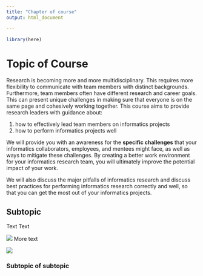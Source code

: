 ```yaml
---
title: "Chapter of course"
output: html_document

---
```


```r
library(here)
```

# Topic of Course


Research is becoming more and more multidisciplinary. This requires more flexibility to communicate with team members with distinct backgrounds. Furthermore, team members often have different research and career goals. This can present unique challenges in making sure that everyone is on the same page and cohesively working together. This course aims to provide research leaders with guidance about:  

 1) how to effectively lead team members on informatics projects  
 2) how to perform informatics projects well   

We will provide you with an awareness for the **specific challenges** that your informatics collaborators, employees, and mentees might face, as well as ways to mitigate these challenges. By creating a better work environment for your informatics research team, you will ultimately improve the potential impact of your work. 

We will also discuss the major pitfalls of informatics research and discuss best practices for performing informatics research correctly and well, so that you can get the most out of your informatics projects. 

## Subtopic

Text Text 

![](images/itcr_training_network.png)
More text

![](images/tools.png)

### Subtopic of subtopic

